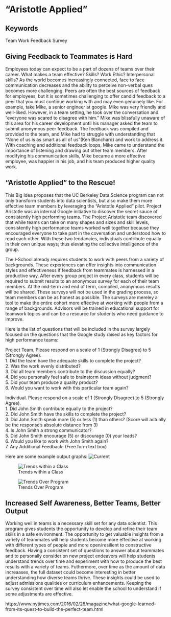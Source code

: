 # "Aristotle Applied" 
## Keywords
Team Work
Feedback
Survey


## Giving Feedback to Teammates is Hard

Employees today can expect to be a part of dozens of teams over their career.  What makes a team effective?  Skills?  Work Ethic?  Interpersonal skills?  As the world becomes increasingly connected, face to face communication decreases and the ability to perceive non-verbal ques becomes more challenging.  Peers are often the best sources of feedback for employees, but it is sometimes challenging to offer candid feedback to a peer that you must continue working with and may even genuinely like.  For example, take Mike, a senior engineer at google.  Mike was very friendly and well-liked.  However, in a team setting, he took over the conversation and "everyone was scared to disagree with him."  Mike was blissfully unaware of this area for his career development until his manager asked the team to submit anonymous peer feedback.  The feedback was compiled and provided to the team, and Mike had to struggle with understanding that "None of us is as smart as all of us"(Ken Blanchard) and work to address it.  With coaching and additional feedback loops, Mike came to understand the importance of listening and drawing out other team members.  After modifying his communication skills, Mike became a more effective employee, was happier in his job, and his team produced higher quality work.

## "Aristotle Applied" to the Rescue!

This Big Idea proposes that the UC Berkeley Data Science program can not only transform students into data scientists, but also make them more effective team members by leveraging the "Aristotle Applied" pilot.  Project Aristotle was an internal Google initiative to discover the secret sauce of consistently high performing teams.  The Project Aristotle team discovered that while teams can take on many shapes and sizes and skill levels, consistently high performance teams worked well together because they encouraged everyone to take part in the coversation and understood how to read each other.  With these two tendancies, individuals contribute equally in their own unique ways; thus elevating the collective intelligence of the group.

The I-School already requires students to work with peers from a variety of backgrounds.  These experiences can offer insights into communication styles and effectiveness if feedback from teammates is harnessed in a productive way. After every group project in every class, students will be required to submit results to an anonymous survey for each of their team members.  At the mid-term and end of term, compiled, anonymous results will be shared.  These surveys will not be used in the grading process, so team members can be as honest as possible.  The surveys are mereley a tool to make the entire cohort more effective at working with people from a range of backgrounds.  Advisors will be trained in educational support for teamwork topics and can be a resource for students who need guidance to improve.

Here is the list of questions that will be included in the survey largely focused on the questions that the Google study raised as key factors for high performance teams:

Project Team.  Please respond on a scale of 1 (Strongly Disagree) to 5 (Strongly Agree).     
1.  Did the team have the adequate skills to complete the project?      
2.  Was the work evenly distributed?            
3.  Did all team members contribute to the discussion equally?        
4.  Did you personally feel safe to brainstorm ideas without judgment?         
5.  Did your team produce a quality product?         
6.  Would you want to work with this particular team again?           
 

Individual.  Please respond on a scale of 1 (Strongly Disagree) to 5 (Strongly Agree).          
1.  Did John Smith contribute equally to the project?         
2.  Did John Smith have the skills to complete the project?        
3.  Did John Smith speak more (5) or less (1) than others?  (Score will actually be the response's absolute distance from 3)        
4.  Is John Smith a strong communicator?      
5.  Did John Smith encourage (5) or discourage (0) your leads?          
6.  Would you like to work with John Smith again?         
7.  Any Additional Feedback:  (Free form text box)         

Here are some example output graphs:
![Current](img/Current2.png)

![Trends within a Class](img/Semester.png)

![Trends Over Program](img/EntireProgram.png)



## Increased Self Awareness, Better Teams, Better Output

Working well in teams is a necessary skill set for any data scientist.  This program gives students the opportunity to develop and refine their team skills in a safe environment.  The opportunity to get valuable insights from a variety of teammates will help students become more effective at working with different types of people and more open/resilient to constructive feedback.  Having a consistent set of questions to answer about teammates and to personally consider on new project endeavors will help students understand trends over time and experiment with how to produce the best results with a variety of teams.  Futhermore, over time as the amount of data increaases, the full dataset could become interesting in better understanding how diverse teams thrive.  These insights could be used to adjust admissions qualities or curriculum enhancements.  Keeping the survey consistent over time will also let enable the school to understand if some adjustments are effective.    

https://www.nytimes.com/2016/02/28/magazine/what-google-learned-from-its-quest-to-build-the-perfect-team.html
